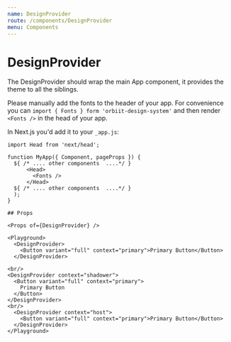 ```yaml
---
name: DesignProvider
route: /components/DesignProvider
menu: Components
---
```



# DesignProvider

The DesignProvider should wrap the main App component, it provides the theme to all the siblings.

Please manually add the fonts to the header of your app. For convenience you can `import { Fonts } form 'orbiit-design-system'` and then render `<Fonts />` in the head of your app.

In Next.js you'd add it to your `_app.js`:

```
import Head from 'next/head';

function MyApp({ Component, pageProps }) {
  ${ /* .... other components  ....*/ }
      <Head>
        <Fonts />
      </Head>
  ${ /* .... other components  ....*/ }
  );
}

## Props

<Props of={DesignProvider} />

<Playground>
  <DesignProvider>
    <Button variant="full" context="primary">Primary Button</Button>
  </DesignProvider>

<br/>
<DesignProvider context="shadower">
  <Button variant="full" context="primary">
    Primary Button
  </Button>
</DesignProvider>
<br/>
  <DesignProvider context="host">
    <Button variant="full" context="primary">Primary Button</Button>
  </DesignProvider>
</Playground>
```
